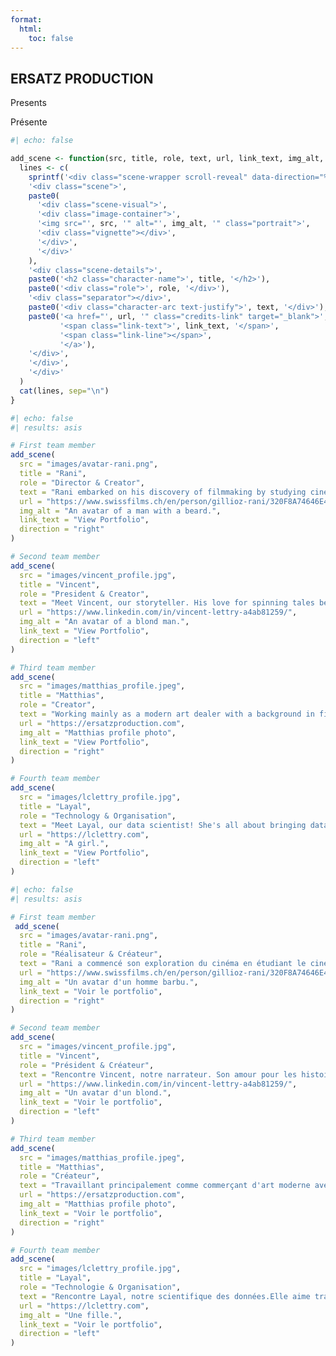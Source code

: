 ```yaml
---
format:
  html:
    toc: false
---
```

::: {.film-grain}
:::

::: {.opening-credits}
::: {.title-card}
# [ERSATZ]{.company-name} [PRODUCTION]{.company-type}
::: {.content-visible when-profile="english"}
::: {.tagline}
Presents
:::
:::
::: {.content-visible when-profile="french"}
::: {.tagline}
Présente
:::
:::
:::
:::

```r
#| echo: false

add_scene <- function(src, title, role, text, url, link_text, img_alt, direction = "right") {
  lines <- c(
    sprintf('<div class="scene-wrapper scroll-reveal" data-direction="%s">', direction),
    '<div class="scene">',
    paste0(
      '<div class="scene-visual">',
      '<div class="image-container">',
      '<img src="', src, '" alt="', img_alt, '" class="portrait">',
      '<div class="vignette"></div>',
      '</div>',
      '</div>'
    ),
    '<div class="scene-details">',
    paste0('<h2 class="character-name">', title, '</h2>'),
    paste0('<div class="role">', role, '</div>'),
    '<div class="separator"></div>',
    paste0('<div class="character-arc text-justify">', text, '</div>'),
    paste0('<a href="', url, '" class="credits-link" target="_blank">', 
           '<span class="link-text">', link_text, '</span>',
           '<span class="link-line"></span>',
           '</a>'),
    '</div>',
    '</div>',
    '</div>'
  )
  cat(lines, sep="\n")
}
```

::: {.film-reel}
::: {.content-visible when-profile="english"}
```r
#| echo: false
#| results: asis

# First team member
add_scene(
  src = "images/avatar-rani.png",
  title = "Rani", 
  role = "Director & Creator",
  text = "Rani embarked on his discovery of filmmaking by studying cinema in Seoul, South Korea. Now working as a freelance translator, he spends his free time creating music – or noise – on the piano or computer, gaming late into the night, and delving into literature and philosophy. The discovery of new experiences and impressions through diverse art forms and media is what interests him and what he wishes to convey through his own works.",
  url = "https://www.swissfilms.ch/en/person/gillioz-rani/320F8A74646E41718A8CB4BD0C32B79A",
  img_alt = "An avatar of a man with a beard.",
  link_text = "View Portfolio",
  direction = "right"
)

# Second team member
add_scene(
  src = "images/vincent_profile.jpg",
  title = "Vincent", 
  role = "President & Creator",
  text = "Meet Vincent, our storyteller. His love for spinning tales began long ago, first as an English and History teacher, where he wove narratives into every lesson. But Vincent didn't stop there; he took his storytelling prowess to the airwaves, crafting podcasts designed to be both educational and entertaining. With a penchant for psychological thrillers and the allure of unanswered questions, Vincent is an avid consumer of cultural media.",
  url = "https://www.linkedin.com/in/vincent-lettry-a4ab81259/",
  img_alt = "An avatar of a blond man.",
  link_text = "View Portfolio",
  direction = "left"
)

# Third team member
add_scene(
  src = "images/matthias_profile.jpeg",
  title = "Matthias", 
  role = "Creator",
  text = "Working mainly as a modern art dealer with a background in filmaking, ranging from film analysis to screenwriting as well as acting, Matthias' intend is to merge his array of skills for the benefit of helping the creation of original works, free of conventions and pre-made ideas.",
  url = "https://ersatzproduction.com",
  img_alt = "Matthias profile photo",
  link_text = "View Portfolio",
  direction = "right"
)

# Fourth team member
add_scene(
  src = "images/lclettry_profile.jpg",
  title = "Layal", 
  role = "Technology & Organisation",
  text = "Meet Layal, our data scientist! She's all about bringing data to life with a dash of creativity and a sprinkle of magic. Enjoying animated and superhero movies, Layal's passion shines through in her work as a data scientist and econometrician. Whether she's jazzing up our website or keeping our accounts in check, Layal's got the knack for making things look good and run smoothly.",
  url = "https://lclettry.com",
  img_alt = "A girl.",
  link_text = "View Portfolio",
  direction = "left"
)   

```
:::
::: {.content-visible when-profile="french"}
```r
#| echo: false
#| results: asis

# First team member
 add_scene(
  src = "images/avatar-rani.png",
  title = "Rani", 
  role = "Réalisateur & Créateur",
  text = "Rani a commencé son exploration du cinéma en étudiant le cinéma à Séoul, en Corée du Sud. Maintenant, il travaille comme traducteur freelance et passe son temps à créer de la musique – ou du bruit – sur le piano ou l'ordinateur, à jouer jusqu'à tard le soir, et à plonger dans la littérature et la philosophie. La découverte de nouvelles expériences et impressions à travers divers domaines artistiques et médias est ce qui l'intéresse et ce qu'il souhaite transmettre à travers ses propres œuvres.",
  url = "https://www.swissfilms.ch/en/person/gillioz-rani/320F8A74646E41718A8CB4BD0C32B79A",
  img_alt = "Un avatar d'un homme barbu.",
  link_text = "Voir le portfolio",
  direction = "right"
)

# Second team member
add_scene(
  src = "images/vincent_profile.jpg",
  title = "Vincent", 
  role = "Président & Créateur",
  text = "Rencontre Vincent, notre narrateur. Son amour pour les histoires a commencé il y a longtemps, d'abord en tant qu'enseignant d'anglais et de histoire, où il a tissé des histoires dans chaque leçon. Mais Vincent n'a pas arrêté là; il a porté sa maîtrise du récit à la radio, créant des podcasts conçus à la fois pour être éducatifs et amusants. Avec un penchant pour les thrillers psychologiques et l'allure des questions sans réponse, Vincent est un avid consumer de médias culturels.",
  url = "https://www.linkedin.com/in/vincent-lettry-a4ab81259/",
  img_alt = "Un avatar d'un blond.",
  link_text = "Voir le portfolio",
  direction = "left"
)

# Third team member
add_scene(
  src = "images/matthias_profile.jpeg",
  title = "Matthias", 
  role = "Créateur",
  text = "Travaillant principalement comme commerçant d'art moderne avec une formation en cinéma, allant de l'analyse de film à la rédaction de scénarios, Matthias souhaite fusionner ses compétences pour aider à la création de nouvelles œuvres, libres de conventions et d'idées pré-conçues.",
  url = "https://ersatzproduction.com",
  img_alt = "Matthias profile photo",
  link_text = "Voir le portfolio",
  direction = "right"
)

# Fourth team member
add_scene(  
  src = "images/lclettry_profile.jpg",    
  title = "Layal",
  role = "Technologie & Organisation",
  text = "Rencontre Layal, notre scientifique des données.Elle aime transformer les données en une touche de créativité et de magie. Avec un penchant pour les films d'animation et les super-héros, Layal met sa passion à jour dans son travail en tant que scientifique des données et économètre. Que ce soit en améliorant notre site web ou en veillant sur nos comptes, Layal a le don de rendre les choses jolies et fonctionnelles.",
  url = "https://lclettry.com",
  img_alt = "Une fille.",
  link_text = "Voir le portfolio",
  direction = "left"
)
```
:::
:::

<script>
// Wait for the HTML document to be fully loaded
document.addEventListener('DOMContentLoaded', function() {
    const scenes = document.querySelectorAll('.scroll-reveal');
    
    // Function to check if device is mobile
    const isMobile = () => window.innerWidth <= 768;
    
    const observer = new IntersectionObserver((entries) => {
        entries.forEach(entry => {
            if (entry.isIntersecting) {
                const element = entry.target;
                element.style.opacity = "1";
                
                // On mobile, always slide up instead of left/right
                if (isMobile()) {
                    element.style.transform = "translateY(0)";
                } else {
                    element.style.transform = "translateX(0)";
                }
            }
        });
    }, {
        threshold: 0.2,
        rootMargin: '0px'
    });

    // Update initial transform based on device
    scenes.forEach(scene => {
        if (isMobile()) {
            scene.style.transform = "translateY(50px)";
        } else {
            const direction = scene.dataset.direction;
            scene.style.transform = `translateX(${direction === 'right' ? '100px' : '-100px'})`;
        }
        observer.observe(scene);
    });
    
    // Handle resize events
    window.addEventListener('resize', () => {
        scenes.forEach(scene => {
            if (isMobile()) {
                scene.style.transform = "translateY(50px)";
            } else {
                const direction = scene.dataset.direction;
                scene.style.transform = `translateX(${direction === 'right' ? '100px' : '-100px'})`;
            }
        });
    });
});
</script>
